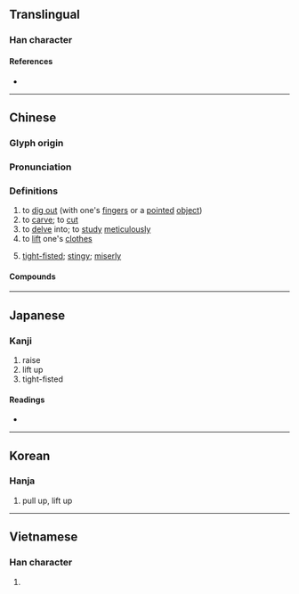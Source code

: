 {{also|抠}}
{{character info/new}}
==Translingual==

===Han character===
{{Han char|rn=64|rad=手|as=11|sn=14|four=51016|canj=QSRR|ids=⿰扌區}}

====References====
* {{Han ref|kx=0451.240|dkj=12638|dj=0802.030|hdz=31943.040|uh=6473|ud=25715|bh=E1E0|bd=57824}}

----

==Chinese==
{{zh-forms|s=抠}}

===Glyph origin===
{{Han etym}}

===Pronunciation===
{{zh-pron
|m=kōu
|c=kau1
|h=pfs=
|md=
|mn=qz:khio/xm,zz:kho͘/khau
|mn_note=khio/kho͘ - literary; khau - vernacular
|w=
|mc=y
|oc=y
|cat=v,a
}}

===Definitions===
{{zh-hanzi}}

# to [[dig out]] (with one's [[finger]]s or a [[pointed]] [[object]])​
# to [[carve]]; to [[cut]]
# to [[delve]] into; to [[study]] [[meticulously]]
# to [[lift]] one's [[clothes]]
# {{lb|zh|colloquial}} [[tight-fisted]]; [[stingy]]; [[miserly]]

====Compounds====
{{zh-der|倒舄摳衣|摳摳索索|摳門兒|摳住|摳心挖肚|摳心挖膽|摳摟|摳衣|甌摳|摳扒|摳搜|摳字眼兒|死摳兒|老摳}}

----

==Japanese==

===Kanji===
{{ja-kanji|grade=|rs=手11}}

# raise
# lift up
# tight-fisted

====Readings====
* {{ja-readings|on=[[こう]] (kō), [[く]] (ku), [[おう]] (ō), [[う]] (u)|kun=[[ひろう]] (hirou)}}

----

==Korean==

===Hanja===
{{ko-hanja|hangeul=구|eumhun=|rv=gu|mr=ku|y=kwu}}

# pull up, lift up

----

==Vietnamese==

===Han character===
{{vi-hantu|[[khua]], [[khu]], [[so]], [[xô]], [[xua]], [[đùa]], [[khùa]], [[khuá]], [[sù]]|rs=手11}}

# {{rfdef|vi|sort=手11}}